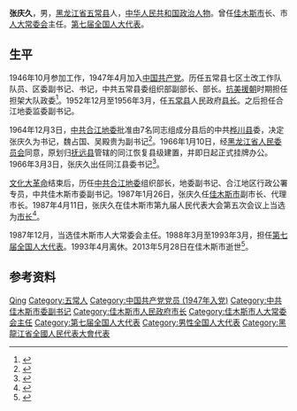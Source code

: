 {{Infobox officeholder
| 姓名          = 张庆久
| 性別                      = 男
| 出生日期                  = 1929年4月
| 出生地點                  = 
| 逝世日期                  = {{death date and age|2013|5|28|1929|4}}
| 逝世地點                  = {{CHN}}[[黑龙江省|黑龙江省]][[佳木斯市|佳木斯市]]
| 國籍                      = {{中华人民共和国}}
| 政黨                      ={{中国共产党}}
}}
'''张庆久'''{{BD|1929年|4月|2013年|5月28日|catIdx=Zhang}}，男，[[黑龙江省|黑龙江省]][[五常县|五常县]]人，[[中华人民共和国|中华人民共和国]][[政治人物|政治人物]]。曾任[[佳木斯市|佳木斯市]]长、市[[人大常委会|人大常委会]]主任。[[第七届全国人大代表|第七届全国人大代表]]。

==生平==
1946年10月参加工作，1947年4月加入[[中国共产党|中国共产党]]。历任五常县七区土改工作队队员、区委副书记、书记，中共五常县委组织部副部长、部长。[[抗美援朝|抗美援朝]]时期担任担架大队政委<ref>{{cite book |editor=中国城市经济社会年鉴理事会 |editor2=中国城市经济社会发展硏究会 |editor3=中国行政管理学会 |title=中国城市经济社会年鉴 |date=1988 |publisher=中国城市经济社会出版社 |page=483}}</ref>。1952年12月至1956年3月，任[[五常县|五常县]]人民政府[[县长|县长]]。之后担任合江地委监委副书记。

1964年12月3日，[[中共合江地委|中共合江地委]]批准由7名同志组成分县后的中共[[桦川县|桦川县]]委，决定张庆久为书记，魏占国、吴殿贵为副书记<ref>{{cite book |editor=桦川县志编纂委员会办公室 |title=桦川县志 |date=1991 |publisher=黑龙江人民出版社 |page=55}}</ref>。1966年1月10日，经[[黑龙江省人民委员会|黑龙江省人民委员会]]同意，原划归[[抚远县|抚远县]]管辖的同江恢复县级建置，并即日起正式挂牌办公。1966年3月3日，张庆久出任同江县委书记<ref>{{cite book |editor=同江县志编纂委员会 |title=同江县志 |date=1993 |publisher=上海社会科学院出版社 |isbn=7805159173 |page=16}}</ref>。

[[文化大革命|文化大革命]]结束后，历任[[中共合江地委|中共合江地委]]组织部长，地委副书记、合江地区行政公署专员，中共佳木斯市委副书记。1987年1月26日，张庆久任[[佳木斯市|佳木斯市]]副市长、代理市长。1987年4月11日，张庆久在佳木斯市第九届人民代表大会第五次会议上当选为[[市长|市长]]<ref>{{cite book|editor=中共黑龙江省委组织部|editor2=中共黑龙江省委党史研究室|editor3=黑龙江省档案馆|title=中国共产党黑龙江省组织史资料 1923-1987|date=1992|location=哈尔滨|publisher=黑龙江人民出版社|isbn=7-207-02190-9|pages=518}}</ref>。

1987年12月，当选佳木斯市人大常委会主任。1988年3月至1993年3月，担任[[第七届全国人大代表|第七届全国人大代表]]。1993年4月离休。2013年5月28日在佳木斯市逝世<ref>{{cite web |title=张庆久同志逝世 |url=http://cpc.people.com.cn/n/2013/0625/c87393-21961004.html |publisher=黑龙江日报 |date=2013-06-25 |access-date=2021-01-12 |archive-date=2013-06-29 |archive-url=https://web.archive.org/web/20130629065954/http://cpc.people.com.cn/n/2013/0625/c87393-21961004.html |dead-url=no }}</ref>。

==参考资料==
{{reflist}}
{{start box}}
{{s-par|prc-lpc}}
{{s-before|[[李本成|李本成]]}}
{{s-title|[[佳木斯市人大常委会|佳木斯市人大常委会]]主任|1987年12月－1992年11月}}
{{s-after|[[陈国兴|陈国兴]]}}
{{s-gov|prc}}
{{s-before|[[李福顺_(1931年)|李福顺]]}}
{{s-title|[[佳木斯市人民政府|佳木斯市人民政府]]市长|1987年1月－1987年12月}}
{{s-after|[[郭云飞_(1942年)|郭云飞]]}}
{{s-before|[[孟传生|孟传生]]}}
{{s-title|[[合江地区行政公署|合江地区行政公署]]专员|1983年9月－1984年12月}}
{{s-after|职位撤销|（[[地市合并|地市合并]]）}}
{{s-ppo|cpc}}
{{s-before|高岱}}
{{s-title|中国共产党桦川县委员会书记|1964年8月－1965年12月}}
{{s-after|耿志强}}
{{end box}}
{{佳木斯市市长}}
{{Authority control}}

{{DEFAULTSORT:Zhang}}
[[Category:张姓|Qing]]
[[Category:五常人|Category:五常人]]
[[Category:中国共产党党员_(1947年入党)|Category:中国共产党党员 (1947年入党)]]
[[Category:中共佳木斯市委副书记|Category:中共佳木斯市委副书记]]
[[Category:佳木斯市人民政府市长|Category:佳木斯市人民政府市长]]
[[Category:佳木斯市人大常委会主任|Category:佳木斯市人大常委会主任]]
[[Category:第七届全国人大代表|Category:第七届全国人大代表]]
[[Category:男性全国人大代表|Category:男性全国人大代表]]
[[Category:黑龍江省全國人民代表大會代表|Category:黑龍江省全國人民代表大會代表]]